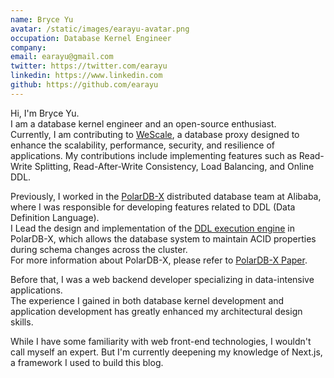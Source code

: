 ```yaml
---
name: Bryce Yu
avatar: /static/images/earayu-avatar.png
occupation: Database Kernel Engineer
company:
email: earayu@gmail.com
twitter: https://twitter.com/earayu
linkedin: https://www.linkedin.com
github: https://github.com/earayu
---
```


Hi, I'm Bryce Yu.<br />
I am a database kernel engineer and an open-source enthusiast.<br />
Currently, I am contributing to [WeScale](https://github.com/wesql/wescale), a database proxy designed to enhance the scalability, performance, security, and resilience of applications.
My contributions include implementing features such as Read-Write Splitting, Read-After-Write Consistency, Load Balancing, and Online DDL.


Previously, I worked in the [PolarDB-X](https://github.com/polardb/polardbx-sql) distributed database team at Alibaba, where I was responsible for developing features related to DDL (Data Definition Language). <br />
I Lead the design and implementation of the [DDL execution engine](https://github.com/polardb/polardbx-sql/blob/main/polardbx-executor/src/main/java/com/alibaba/polardbx/executor/ddl/newengine/DdlEngineDagExecutor.java) in PolarDB-X, which allows the database system to maintain ACID properties during schema changes across the cluster.<br />
For more information about PolarDB-X, please refer to [PolarDB-X Paper](https://users.cs.utah.edu/~lifeifei/papers/icde22-polardbx.pdf).

Before that, I was a web backend developer specializing in data-intensive applications. <br />
The experience I gained in both database kernel development and application development has greatly enhanced my architectural design skills.

While I have some familiarity with web front-end technologies, I wouldn't call myself an expert. But I'm currently deepening my knowledge of Next.js, a framework I used to build this blog.




